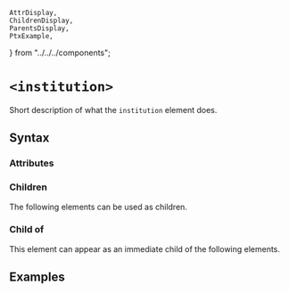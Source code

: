     AttrDisplay,
    ChildrenDisplay,
    ParentsDisplay,
    PtxExample,
} from "../../../components";

# `<institution>`

Short description of what the `institution` element does.

## Syntax

### Attributes

<AttrDisplay name="institution" />

### Children

The following elements can be used as children.

<ChildrenDisplay name="institution" />

### Child of

This element can appear as an immediate child of the following elements.

<ParentsDisplay name="institution" />

## Examples

    